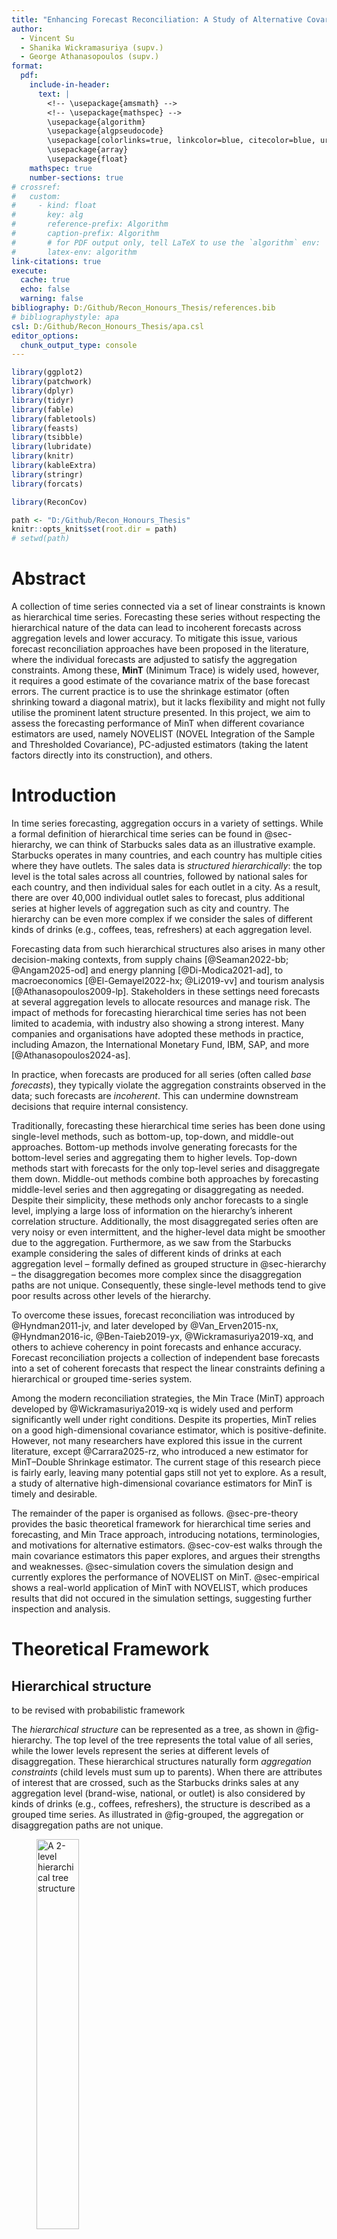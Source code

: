 ```yaml
---
title: "Enhancing Forecast Reconciliation: A Study of Alternative Covariance Estimators"
author: 
  - Vincent Su
  - Shanika Wickramasuriya (supv.)
  - George Athanasopoulos (supv.)
format: 
  pdf:
    include-in-header:
      text: |
        <!-- \usepackage{amsmath} -->
        <!-- \usepackage{mathspec} -->
        \usepackage{algorithm}
        \usepackage{algpseudocode}
        \usepackage[colorlinks=true, linkcolor=blue, citecolor=blue, urlcolor=blue]{hyperref}
        \usepackage{array}
        \usepackage{float}
    mathspec: true
    number-sections: true
# crossref:
#   custom:
#     - kind: float
#       key: alg
#       reference-prefix: Algorithm
#       caption-prefix: Algorithm
#       # for PDF output only, tell LaTeX to use the `algorithm` env:
#       latex-env: algorithm
link-citations: true
execute:
  cache: true
  echo: false
  warning: false
bibliography: D:/Github/Recon_Honours_Thesis/references.bib
# bibliographystyle: apa
csl: D:/Github/Recon_Honours_Thesis/apa.csl
editor_options: 
  chunk_output_type: console
---
```


<!-- # Notation {-} -->

<!-- -   Scalar $y_t$ -->

<!-- -   Vector $\boldsymbol{y}_t$ -->

<!-- -   Matrix $\boldsymbol{S}$ -->

<!-- -   Covariance matrix of in-sample 1-step-ahead base forecast errors $\hat{\boldsymbol{W}}_1$ -->

<!-- -   Its shrinkage estimator with diagonal target $\hat{\boldsymbol{W}}^{shr}_{1, D}$ -->

<!-- -   Its NOVELIST estimator $\hat{\boldsymbol{W}}^{shr}_{1, thr}$ -->

```r
library(ggplot2)
library(patchwork)
library(dplyr)
library(tidyr)
library(fable)
library(fabletools)
library(feasts)
library(tsibble)
library(lubridate)
library(knitr)
library(kableExtra)
library(stringr)
library(forcats)

library(ReconCov)

path <- "D:/Github/Recon_Honours_Thesis"
knitr::opts_knit$set(root.dir = path)
# setwd(path)
```

# Abstract {.unnumbered}

<!-- [This is pasted from the Project Description]{style="color:red;"} -->

A collection of time series connected via a set of linear constraints is known as hierarchical time series. Forecasting these series without respecting the hierarchical nature of the data can lead to incoherent forecasts across aggregation levels and lower accuracy. To mitigate this issue, various forecast reconciliation approaches have been proposed in the literature, where the individual forecasts are adjusted to satisfy the aggregation constraints. Among these, **MinT** (Minimum Trace) is widely used, however, it requires a good estimate of the covariance matrix of the base forecast errors. The current practice is to use the shrinkage estimator (often shrinking toward a diagonal matrix), but it lacks flexibility and might not fully utilise the prominent latent structure presented. In this project, we aim to assess the forecasting performance of MinT when different covariance estimators are used, namely NOVELIST (NOVEL Integration of the Sample and Thresholded Covariance), PC-adjusted estimators (taking the latent factors directly into its construction), and others.

# Introduction

<!-- ############  Intro  ############ -->

<!--
Para 1
- Introduce hierarchical time series and its importance in various applications.
-->

In time series forecasting, aggregation occurs in a variety of settings. While a formal definition of hierarchical time series can be found in @sec-hierarchy, we can think of Starbucks sales data as an illustrative example. Starbucks operates in many countries, and each country has multiple cities where they have outlets. The sales data is *structured hierarchically*: the top level is the total sales across all countries, followed by national sales for each country, and then individual sales for each outlet in a city. As a result, there are over 40,000 individual outlet sales to forecast, plus additional series at higher levels of aggregation such as city and country. The hierarchy can be even more complex if we consider the sales of different kinds of drinks (e.g., coffees, teas, refreshers) at each aggregation level.

Forecasting data from such hierarchical structures also arises in many other decision-making contexts, from supply chains [@Seaman2022-bb; @Angam2025-od] and energy planning [@Di-Modica2021-ad], to macroeconomics [@El-Gemayel2022-hx; @Li2019-vv] and tourism analysis [@Athanasopoulos2009-lp]. Stakeholders in these settings need forecasts at several aggregation levels to allocate resources and manage risk. The impact of methods for forecasting hierarchical time series has not been limited to academia, with industry also showing a strong interest. Many companies and organisations have adopted these methods in practice, including Amazon, the International Monetary Fund, IBM, SAP, and more [@Athanasopoulos2024-as].

<!-- ##########  Literature Review  ########## -->

<!-- - Talk about the history and evolution of forecasting hierarchical time series, starting from the early heuristic methods to the modern statistical approaches.

  - Single level methods
  - Optimal combination methods (OLS, WLS)
  - MinT
  - Bayesian, Machine learning
  - Probabilistic methods -->


In practice, when forecasts are produced for all series (often called *base forecasts*), they typically violate the aggregation constraints observed in the data; such forecasts are *incoherent*. This can undermine downstream decisions that require internal consistency.

Traditionally, forecasting these hierarchical time series has been done using single-level methods, such as bottom-up, top-down, and middle-out approaches. Bottom-up methods involve generating forecasts for the bottom-level series and aggregating them to higher levels. Top-down methods start with forecasts for the only top-level series and disaggregate them down. Middle-out methods combine both approaches by forecasting middle-level series and then aggregating or disaggregating as needed. Despite their simplicity, these methods only anchor forecasts to a single level, implying a large loss of information on the hierarchy's inherent correlation structure. Additionally, the most disaggregated series often are very noisy or even intermittent, and the higher-level data might be smoother due to the aggregation. Furthermore, as we saw from the Starbucks example considering the sales of different kinds of drinks at each aggregation level -- formally defined as grouped structure in @sec-hierarchy -- the disaggregation becomes more complex since the disaggregation paths are not unique. Consequently, these single-level methods tend to give poor results across other levels of the hierarchy.

To overcome these issues, forecast reconciliation was introduced by @Hyndman2011-jv, and later developed by @Van_Erven2015-nx, @Hyndman2016-ic, @Ben-Taieb2019-yx, @Wickramasuriya2019-xq, and others to achieve coherency in point forecasts and enhance accuracy. Forecast reconciliation projects a collection of independent base forecasts into a set of coherent forecasts that respect the linear constraints defining a hierarchical or grouped time-series system.

Among the modern reconciliation strategies, the Min Trace (MinT) approach developed by @Wickramasuriya2019-xq is widely used and perform significantly well under right conditions. Despite its properties, MinT relies on a good high-dimensional covariance estimator, which is positive-definite. However, not many researchers have explored this issue in the current literature, except @Carrara2025-rz, who introduced a new estimator for MinT--Double Shrinkage estimator. The current stage of this research piece is fairly early, leaving many potential gaps still not yet to explore. As a result, a study of alternative high-dimensional covariance estimators for MinT is timely and desirable.

The remainder of the paper is organised as follows. @sec-pre-theory provides the basic theoretical framework for hierarchical time series and forecasting, and Min Trace approach, introducing notations, terminologies, and motivations for alternative estimators. @sec-cov-est walks through the main covariance estimators this paper explores, and argues their strengths and weaknesses. @sec-simulation covers the simulation design and currently explores the performance of NOVELIST on MinT. @sec-empirical shows a real-world application of MinT with NOVELIST, which produces results that did not occured in the simulation settings, suggesting further inspection and analysis.

<!-- Include more details on the gaps for each of these methods, such as bias, high variance? -->

<!-- - Discuss the interests in MinT and how it has become a standard method for forecast reconciliation.

- Discuss the MinT's reliance on a good estimate of the covariance matrix of base forecast errors and other gaps

  - Empirical evidence of MinT under perform
  - Comparison with other methods

- Explain why this paper focus on exploring alternative covariance estimators for MinT. And is there any paper talk about this.

  - Is better estimate of W_h really lead to better performance?

- Talk about the paper outline and what will be covered in the following sections. -->


<!--
-   **Problem Statement:**

    The sample covariance matrix, although natural, suffers in high-dimensional settings. Especially when the number of series $p$ is huge and larger than the time dimension $T$, the sample covariance matrix is non-positive definite (rank T if p\>T).

    The shrinkage estimators come in to tackle this issue. The shrinkage estimator with diagonal target (often shrinking toward a diagonal matrix) is proven to produce a guaranteed PD matrix (Schäfer & Strimmer, 2005). However, as it shrinks the covariance matrix toward a diagonal one, it does not have flexibility and might neglect the prominent structure presented in the covariance matrix.

    An alternative approach is to perform shrinkage of the sample covariance towards its thresholded version, instead of a diagonal matrix. This is the NOVELIST (NOVEL Integration of the Sample and Thresholded covariance estimators) method proposed by Huang & Fryzlewicz (2019). They introduced thresholding functions applied only to off-diagonal elements, allowing for more flexibility in the estimation.

    [... can include more estimators ...]{style="color:red;"}

-   **Research Aim:**

    This paper assesses the reconciled forecasting performance of MinT approach using various covariance estimators, with a focus on the NOVELIST estimator.

-   **Paper Outline:**

    The paper is structured as follows:

    -   A literature review of forecast reconciliation and covariance estimation.
    -   A description of the methodology, including the NOVELIST estimator and its principal-component-adjusted variant.
    -   An experimental design using both synthetic and real hierarchical time series.
    -   Empirical results and discussion.
    -   Conclusions and suggestions for future work.
-->

<!--
# Literature Review

## Forecast Reconciliation in Hierarchical and Grouped Time Series

Forecast reconciliation converts a collection of independent base forecasts into a set of coherent forecasts that respect the linear constraints defining a hierarchical or grouped time-series system. Early work focused on heuristic single-level strategies, including bottom-up, top-down, and middle-out (...), each of which exploits only part of the information in the hierarchy and can induce bias or high variance.

-   Cite the single level approach
-   Athanasopoulos et al., 2024

Hyndman et al. (2011) first showed that all single-level methods can be written as $\tilde{y} = SG\hat{y}$, where $S$ is the summing matrix and $G$ is a matrix that maps base forecasts $\hat{y}$ to into the bottom level. Treating reconciliation as a GLS regression problem, Hyndman et al. (2011) found that it yields a solution for $G$, but the required covariance matrix of reconcilation error is not identifiable in practice (Wickramasuriya et al., 2019).

-   (Talk more about how others transform it to OLS, WLS,..)
-   Di Fonzo and Marini (2011)
-   Athanasopoulos et al. (2009)

Wickramasuriya, Athanasopoulos & Hyndman (2019) reframed the problem by taking an optimisation approach rather than the regression. They formulated the problem as minimising the variances of all reconciled forecasts, which happens to be equivalent to minimising the trace of the covariance matrix (sum of the diagonal elements). This is known as the Minimum Trace (MinT) reconciliation method. The MinT solution is given by $G_h = (S'W_h^{-1}S)^{-1}S'W_h^{-1}$, and $W_h$ is the covariance matrix of the h-step-ahead base forecast errors.

The MinT approach is an algebraical generalisation of the GLS, and the OLS and WLS methods are special cases of MinT when $W_h$ is a diagonal or identity matrix, respectively. However, the MinT solution hinges on a reliable estimate of the h-step-ahead base forecast error covariance $W_h$. In high-dimensional setting, the usual sample covariance matrix is unstable, thus we need alternative covariance estimators.

-   Structural Scaling, based only on the struc- ture of the hierarchy (Athanasopoulos et al., 2017)
-   Shrinkage estimators (Schäfer & Strimmer, 2005; Ledoit & Wolf, 2004)

Empirical evaluations have demonstrated that MinT with an appropriate covariance estimate often outperforms earlier methods in both simulation and real data studies.

Wickramasuriya et al. (2019) adopt the diagonal-target Ledoit–Wolf approach and show analytically that any scalar multiple $k_h$ from $W_h = k_hW_1$ suffices for point-forecast reconciliation.  However, simulation and empirical evidence suggest that ignoring cross-series error correlation can leave accuracy untapped, especially in highly-coupled systems (energy, retail SKUs).  Their subsequent work imposes non-negativity constraints via quadratic programming citeturn0file2 and studies bias-robust variants (MinT-U).

Empirical findings to date

Athanasopoulos et al. (2024) synthesise the accumulated evidence: MinT dominates single-level baselines in most studies; WLS or diagonal-shrinkage MinT is the current industry default; but gains plateau when off-diagonals are weak citeturn0file9.  Only a handful of papers explore richer covariance structures (e.g., block or factor shrinkage), and none benchmark them systematically against NOVELIST-type estimators.

## Covariance Estimation in High Dimensions

-   Limitations of the sample covariance matrix.
-   Estimators used by Wickramasuriya et al. (2019).
-   Shrinkage estimators:
    -   Diagonal shrinkage (e.g., Schäfer & Strimmer, Ledoit & Wolf).
    -   NOVELIST estimator and its Cross-validation & PC-adjusted variant.
    -   ...

## Relevance to Forecast Reconciliation

-   Discuss how covariance estimation affects MinT performance.
-   Identify research gaps.
-->


# Theoretical Framework {#sec-pre-theory}

## Hierarchical structure {#sec-hierarchy}

\color{red}
to be revised with probabilistic framework
\color{black}

The *hierarchical structure* can be represented as a tree, as shown in @fig-hierarchy. The top level of the tree represents the total value of all series, while the lower levels represent the series at different levels of disaggregation. These hierarchical structures naturally form *aggregation constraints* (child levels must sum up to parents). When there are attributes of interest that are crossed, such as the Starbucks drinks sales at any aggregation level (brand-wise, national, or outlet) is also considered by kinds of drinks (e.g., coffees, refreshers), the structure is described as a grouped time series. As illustrated in @fig-grouped, the aggregation or disaggregation paths are not unique.

![A 2-level hierarchical tree structure](D:/Github/Recon_Honours_Thesis/figs/hierarchical_structure.png){#fig-hierarchy width="40%"}

![A 2-level grouped structure, which can be considered as the union of two hierarchical trees with common top and bottom level series](D:/Github/Recon_Honours_Thesis/figs/grouped_structure.png){#fig-grouped width="90%"}

For simplicity, we refer to both of these structures as hierarchical structure, we will distinguish between them if and when it is necessary. Taken together, a collection of time series organised in a hierarchy and subject to aggregation constraints is refered as *hierarchical time series*. All hierarchical time series can be represented using matrix algebra:

$$
\boldsymbol{y}_t = \boldsymbol{S} \boldsymbol{b}_t,
$$

where $\boldsymbol{S}$ is a summing matrix of order $n \times n_b$ which aggregates the bottom-level series $\boldsymbol{b}_t \in \mathbb{R}^{n_b}$ to the series at aggregation levels above. The vector $\boldsymbol{y}_t \in \mathbb{R}^n$ contains all observations at time $t$. The summing matrix $\boldsymbol{S}$ for the tree structure in @fig-hierarchy is:

$$
\boldsymbol{S} = 
\left[
\begin{array}{cccc}
1 & 1 & 1 & 1 \\
1 & 1 & 0 & 0 \\
0 & 0 & 1 & 1 \\
\multicolumn{4}{c}{\boldsymbol{I_4}}
\end{array}
\right].
$$

Assume we produce $h$-step-ahead base forecasts $\hat{\boldsymbol{b}}_{t+h|t}$ for the bottom-level series, obtained by any prediction methods, pre-multiplying them by $\boldsymbol{S}$ we get:

$$
\tilde{\boldsymbol{y}}_{t+h|t} = \boldsymbol{S} \hat{\boldsymbol{b}}_{t+h|t} \, .
$$ {#eq-sb}

We refer to $\tilde{\boldsymbol{y}}_{t+h|t}$ as *coherent forecasts*, as they respect the aggregation constraints. We also refer to this way of obtaining coherent forecasts by summing the bottom-level forecasts as the bottom-up approach. However, generating forecasts this way is anchored only to prediction models at a single level, and will not be utilising the inherent information from other levels. This drawback applies to the top-down and middle-out approaches. For example, the bottom-level data can be very noisy or even intermittent, and the higher-level data might be smoother due to the aggregation.

Another issue with expressing reconciled methods as in @eq-sb is that it restricts the reconciliation to only single-level approaches. Thus, @Hyndman2011-jv suggested a generalised expression for all existing methods, which also provides a framework for new methods to be developed:

$$
\tilde{\boldsymbol{y}}_{t+h|t} = \boldsymbol{S} \boldsymbol{G} \hat{\boldsymbol{y}}_{t+h|t} \; ,
$$ {#eq-sgy}

for a suitable $n_b \times n$ matrix $\boldsymbol{G}$. $\boldsymbol{G}$ maps the base forecasts of all levels $\hat{\boldsymbol{y}}_{t+h|t}$ down into the bottom level, which is then aggregated to the higher levels by $\boldsymbol{S}$. The choice of $\boldsymbol{G}$ determines the composition of reconciled forecasts $\tilde{\boldsymbol{y}}_{t+h|t}$, and modern reconciliation methods are developed to estimate $\boldsymbol{G}$.

<!-- including the OLS and WLS developed by @Hyndman2011-jv and @Hyndman2016-ic, respectively. A more detailed explanation of these methods can be found in the @sec-ols-wls Appendix. -->

## The Minimum Trace (MinT) Reconciliation

@Wickramasuriya2019-xq framed the problem as minimising the variances of all reconciled forecast errors $\text{Var}[y_{t+h} - \tilde{y}_{t+h|t}] = \boldsymbol{S} \boldsymbol{G} \boldsymbol{W}_h \boldsymbol{G}' \boldsymbol{S}'$, where $\boldsymbol{W}_h = \mathbb{E}( \hat{\boldsymbol{e}}_{t+h|t} \; \hat{\boldsymbol{e}}_{t+h|t}' )$ is the positive definite covariance matrix of the $h$-step-ahead base forecast errors. They showed that this is equivalent to minimising the trace of the reconciled forecast error covariance matrix (sum of the diagonal elements - the variances). The Minimum Trace (MinT) solution is given by

$$
\boldsymbol{G} = (\boldsymbol{S}' \boldsymbol{W}_h^{-1} \boldsymbol{S})^{-1}
\boldsymbol{S}' \boldsymbol{W}_h^{-1} .
$$

@Wickramasuriya2019-xq also showed that MinT is an algebraic generalisation of the GLS, and the OLS and WLS methods are special cases of MinT when $\boldsymbol{W}_h$ is an identity matrix $I_{n_b}$ and a diagonal matrix $\text{diag}( \boldsymbol{W}_h )$, respectively. In this paper, we place our main focus on the MinT method.

The MinT solution hinges on a reliable, positive-definite estimate of $\boldsymbol{W}_h$, which is often not available and challenging to estimate in high-dimensional setting. The sample covariance matrix is unstable and non-positive-definite when the number of series $n$ is huge and larger than the time dimension $T$. To tackle this issue, the original paper @Wickramasuriya2019-xq assumed a proportionality relationship between $\hat{\boldsymbol{W}}^g_h = k_h g( \hat{\boldsymbol{W}}_1 )$, where $\hat{\boldsymbol{W}}_1$ is the covariance matrix of the in-sample 1-step-ahead base residuals (to approximate $\boldsymbol{W}_1$), $k_h$ is a positive scaling constant (which will be cancelled out in point-forecast reconciliation), and $g(.)$ is a covariance estimator that produces a positive-definite matrix. They suggested using the shrinkage estimator with diagonal target from @Schafer2005-yw, given by:

$$
\hat{\boldsymbol{W}}^{S}_{1} = \lambda_D \hat{\boldsymbol{W}}_{1, D} + (1 - \lambda_D) \hat{\boldsymbol{W}}_1 \, ,
$$

where $\hat{\boldsymbol{W}}_{1, D}$ is a diagonal matrix comprising the diagonal entries $\text{diag}( \hat{\boldsymbol{W}}_1 )$. We refer to any $\lambda \in [0,1]$ as the shrinkage intensity parameter, the subscript specifies which estimator it belongs to. This approach shrinks the covariance matrix $\hat{\boldsymbol{W}}_1$ towards its diagonal matrix, meaning the off-diagonal elements are shrunk towards zero while the diagonal ones remain unchanged.

@Schafer2005-yw also proposed an estimate of the optimal shrinkage intensity parameter $\lambda_D$:

$$
\hat{\lambda}_D = \frac{\sum_{i \neq j} \widehat{Var}(\hat{r}_{ij})} 
{\sum_{i \neq j} \hat{r}_{ij}^2} \, ,
$$

where $\hat{r}_{ij}$ is the $ij$th element of $\hat{\boldsymbol{R}}_1$, the 1-step-ahead sample correlation matrix (obtained from $\hat{\boldsymbol{W}}_1$). The optimal estimate is obtained by minimising $MSE(\hat{\boldsymbol{W}}_1) = Bias(\hat{\boldsymbol{W}}_1)^2 + Var(\hat{\boldsymbol{W}}_1)$. More specifically, we trade the unbiasedness of the sample covariance matrix for a lower variance.

Despite its relative simplicity and guaranteed positive definiteness, MinT with shrinkage estimator has three main shortcomings.

### Problem 1: Uniform shrinkage {.unnumbered}

The shrinkage estimator shrinks all off-diagonal elements towards zeros with equal weights $\lambda_D$. We might prefer to better preserve strong signals, and largely reduce the effects of small, noisy correlations. This is especially true in high-dimensional settings, where only a few series to be truly correlated; or due to the aggregation effects, bottom-level series will correlate more strongly with their parents. The shrinkage estimator lacks this flexibility.

### Problem 2: Latent factors {.unnumbered}

The hierarchical time series data often exhibit a prominent principal components structure, which is not fully taken advantage. Taking an example of the Australian domestic overnight trips data set [@tourism-au], where the national trips are disaggregated into states and territories, and further into regions. We then fit ETS models to all series, using the algorithm from Fabletools R package [@O-Hara-Wild2024-we], and compute the one-step-ahead in-sample base forecast residual covariance matrix $\hat{\boldsymbol{W}}_1$. The twenty largest eigenvalues of the covariance matrix are plotted in @fig-eigen. We can see that the point of inflexion occurs at the component with 5th largest eigenvalue, indicating a prominent principal components structure.

![Twenty largest eigenvalues of one-step-ahead in-sample base forecast error covariance, Australian domestic overnight trips](D:/Github/Recon_Honours_Thesis/figs/eigen_tourism.png){#fig-eigen width="70%"}

### Problem 3: Proportional scaling for h-step-ahead {.unnumbered}

The proportionality relationship $\hat{\boldsymbol{W}}^g_h = k_h g( \hat{\boldsymbol{W}}_1 )$ might not hold in practice. The covariance structure of h-step-ahead base forecast errors can be different from that of 1-step-ahead ones.

In the next sections, we will explore several options that tackle these issues one by one.

# Covariance Estimation Approaches {#sec-cov-est}

## NOVELIST Estimator

The NOVELIST (NOVEL Integration of the Sample and Thresholded Covariance) estimator, proposed by @Huang2019-ua, introduces a way to control the target matrix's sparsity, retaining strong correlations while discarding weak, noisy effects. NOVELIST offers more flexibility than the shrinkage estimator, which is useful when we believe that only a few variables are truly correlated.

The method is based on the idea of soft-thresholding the sample covariance matrix, then performing shrinkage towards this thresholded version. This introduces an extra parameter, the threshold $\delta$, which is used to control the amount of soft-thresholding. The NOVELIST estimator is given by:

$$
\hat{\boldsymbol{W}}^{N}_{1} = \lambda_{\delta} \hat{\boldsymbol{W}}_{1, \delta} + (1 - \lambda_{\delta}) \hat{\boldsymbol{W}}_1,
$$ {#eq-novelist-cov}

where $\hat{\boldsymbol{W}}_{1, \delta}$ is the thresholded version of $\hat{\boldsymbol{W}}_{1}$. By convenient setting, we can rewrite it in terms of correlation:

$$
\hat{\boldsymbol{R}}^{N}_{1} = \lambda_{\delta} \hat{\boldsymbol{R}}_{1,\delta} + (1 - \lambda_{\delta}) \hat{\boldsymbol{R}}_1,
$$ {#eq-novelist-cor}

where, $\hat{\boldsymbol{R}}_{1,\delta}$ is the thresholded correlation matrix, where each element is regularised by:

$$
\hat{r}_{1,ij}^\delta = \text{sign}(\hat{r}_{1,ij}) \, 
\text{max}(|\hat{r}_{1,ij}| - \delta, \; 0),
$$ {#eq-soft-thr}

where $\delta \in [0,1]$ is the threshold parameter. For a given threshold $\delta$, @Huang2019-ua derived an analytical expression for the optimal shrinkage intensity parameter $\lambda(\delta)$ using Ledoit-Wolf's lemma \[@Ledoit2003-qv\], following similar logic to @Schafer2005-yw. It can be computed as:

<!-- - \textcolor{red}{@Huang2019-ua mentioned Ledoit-Wolf's lemma} -->

$$
\hat{\lambda}(\delta) = \frac{
  \sum_{i \neq j} \widehat{Var}(\hat{r}_{1,ij}) \; \boldsymbol{1}(|\hat{r}_{1,ij}| \leq \delta)
} {
  \sum_{i \neq j} (\hat{r}_{1,ij} - \hat{r}_{1,ij}^\delta)^2
},
$$ {#eq-lambda-thr}

where $\boldsymbol{1}(.)$ is the indicator function.

On the other hand, the optimal threshold $\hat \delta$ does not have a closed-form solution, and is typically obtained by executing a rolling-window cross-validation procedure. The idea is to find the threshold $\delta^*$, with the corresponding $\lambda^*$ and $\hat{\boldsymbol{R}}^{N}_{1}(\delta^*, \lambda^*)$, that minimises the average out-of-sample 1-step-ahead reconciled forecast mean squared error over all windows. The formal algorithm is given in @sec-novelist_cv.

We also tested out minimising 1- to h-step-ahead overall MSE in the cross-validation procedure. Surprisingly, it returns almost the same best threshold parameter is in the 1-step-ahead case above. Note that when $\delta \in \bigl[ \text{max}_{i \neq j}|\hat{r}_{1,ij}|, \; 1 \bigr]$, the NOVELIST estimator collapses to the shrinkage estimator, and when $\delta = 0$, it becomes the sample covariance matrix. An additional concern is that the estimator does not guarantee to be positive definite, but we can use @Higham2002-te algorithm to compute the nearest positive definite matrix if needed.

### NOVELIST cross-validation algorithm {#sec-novelist_cv}

It is only required to fit the base models once on the whole training data $\{\boldsymbol{y}_t\}_{t=1}^T$, and obtain the in-sample fitted values $\{\hat{\boldsymbol{y}}_t\}_{t=1}^T$.

```{=latex}
\begin{algorithm}[H]
\caption{Cross-validation procedure}
\begin{algorithmic}[1]

\State \textbf{Input:} Observations and fitted values $\boldsymbol{y}_t, \hat{\boldsymbol{y}}_t \in \mathbb{R}^n$ for $t = 1,\dots,T$, set of threshold candidates $\Delta$, window size $v$.

\State $\hat{\boldsymbol{e}}_t = \boldsymbol{y}_t - \hat{\boldsymbol{y}}_t$ for $t = 1,\dots,T$

\For{$i = v:T-1$}
    \State $j = i - v +1$
    \State $\hat{\boldsymbol{W}}_j = \frac{1}{v} \sum_{t=j}^{i} \hat{\boldsymbol{e}}_{t} \hat{\boldsymbol{e}}_{t}'$
    \State $\hat{\boldsymbol{D}}_j = \text{diag}(\hat{\boldsymbol{W}}_j)$
    \State $\hat{\boldsymbol{R}}_j = \hat{\boldsymbol{D}}_j^{-1/2} \hat{\boldsymbol{W}}_j \hat{\boldsymbol{D}}_j^{-1/2}$
    \For{$\delta \in \Delta$}
        \State Compute thresholded correlation $\hat{\boldsymbol{R}}_{j,\delta}$ using Equation 5
        \State Compute $\hat{\lambda}_{j,\delta}$ using Equation 6
        \State Compute $\hat{\boldsymbol{R}}^{N}_{j,\delta}$ using Equation 4
        \State $\hat{\boldsymbol{W}}^{N}_{j,\delta} = \hat{\boldsymbol{D}}_j^{1/2} \hat{\boldsymbol{R}}^{N}_{j,\delta} \hat{\boldsymbol{D}}_j^{1/2}$
        \State $\boldsymbol{G} = (\boldsymbol{S}' \hat{\boldsymbol{W}}^{N^{-1}}_{j,\delta} \boldsymbol{S})^{-1} \boldsymbol{S}' \hat{\boldsymbol{W}}^{N^{-1}}_{j,\delta}$
        \State Reconciled forecasts $\tilde{\boldsymbol{y}}_{i+1 | \delta} = \boldsymbol{S} \boldsymbol{G} \hat{\boldsymbol{y}}_{i+1}$
        \State $\tilde{\boldsymbol{e}}_{i+1 | \delta} = \boldsymbol{y}_{i+1} - \tilde{\boldsymbol{y}}_{i+1 | \delta}$
    \EndFor
\EndFor

\State $\text{MSE}_{\delta} = \frac{1}{T-v} \sum_{i=v}^{T-1} (\tilde{\boldsymbol{e}}_{i+1 | \delta})^2$ for each $\delta \in \Delta$
\State $\hat{\delta}^* = \arg\min_{\delta \in \Delta} \text{MSE}_{\delta}$
\State Compute $\hat{\lambda}^*$ on all training data using $\hat{\delta}^*$
\State Compute $\hat{\boldsymbol{R}}_1^*$ using $\hat{\delta}^*$ and $\hat{\lambda}^*$ on all training data, using Equation 3

\State \textbf{Output:} Estimate of optimal $\hat{\delta}^*$

\end{algorithmic}
\end{algorithm}
```

The cross-validation algorithm for NOVELIST is available in the ReconCov package [@ReconCov].

## PC-adjusted Estimator

To utilise the latent factors structure for better shrinkage, the PC-adjusted method takes the latent factors directly into its construction, and is appealing when there are common drivers in the time series within the hierarchy, as we saw in the Australian tourism example. It starts by decomposing the covariance matrix $\hat{\boldsymbol{W}}_1$ into a prominent principle components part (low-rank) and a orthogonal complement part $\hat{\boldsymbol{W}}^K_{1}$ (the correlation matrix after removing the first $K$ principal components). Then we can apply either shrinkage or NOVELIST estimator to $\hat{\boldsymbol{W}}^K_{1}$:

$$
\hat{\boldsymbol{R}}^{g, K}_{1} = \sum_{k = 1}^K \hat{\gamma}_k \hat{\boldsymbol{\xi}}_k \hat{\boldsymbol{\xi}}_k' + g(\hat{\boldsymbol{W}}^K_{1})
$$

where $g(.)$ is either the shrinkage or NOVELIST estimator, $\hat{\gamma}_k$ and $\hat{\boldsymbol{\xi}}_k$ are the $k$-th largest eigenvalue and the corresponding eigenvector of the sample covariance matrix, respectively. Similar to the NOVELIST estimator, $\hat{\boldsymbol{R}}^{*, K}_{1}$ is not guaranteed to be positive definite.

## Scaled Variance

To address the potential issue of the proportionality relationship $\hat{\boldsymbol{W}}^g_h = k_h g( \hat{\boldsymbol{W}}_1 )$ not holding in practice, we can relax the assumption by allowing the variances to scale differently. This is done by scaling the $1$-step-ahead correlation matrix back to $h$-step-ahead covariance matrix using the h-step-ahead standard deviations. The scaled variance estimator is given by:

$$
\hat{\boldsymbol{W}}^{g, sv}_{h} = \boldsymbol{D}^{1/2}_h g(\hat{\boldsymbol{R}}_1) \boldsymbol{D}^{1/2}_h,
$$

where $\boldsymbol{D}_h = \text{diag}(\hat{\sigma}^2_{1,h}, \ldots, \hat{\sigma}^2_{n,h})$, and $\hat{\sigma}^2_{i,h}$ is the variance of the $i$-th series' h-step-ahead base forecast errors. Similarly, $g(.)$ is either the shrinkage or NOVELIST estimator.

If NOVELIST is used to produce $h$-step-ahead reconciled forecasts, the cross-validation procedure is slightly modified to evaluate the out-of-sample reconciled forecast MSE using $\hat{\boldsymbol{W}}^{N, sv}_{h}$ instead of $\hat{\boldsymbol{W}}^{N}_{1}$.

## Constructing from h-step-ahead residuals

Another approach is not to rely on the assumption of proportionality at all, and directly estimate the covariance matrix from the h-step-ahead base forecast errors:

$$
\hat{\boldsymbol{W}}^{g}_{h} = g(\hat{\boldsymbol{W}}_h)
$$

where $\hat{\boldsymbol{W}}_h$ is the covariance matrix of in-sample h-step-ahead base forecast residuals, and $g(.)$ is either the shrinkage or NOVELIST estimator. Similar to the scaled variance approach, if NOVELIST is used, the cross-validation procedure is modified to compute $\hat{\boldsymbol{W}}^{N}_{h}$ and evaluate the out-of-sample reconciled forecast MSE using it.

## Summary of MinT with Covariance Estimators {-}



| Covariance estimators used              | Abbreviation       | 
|-----------------------------------------|--------------------|
| Shrinkage                               | MinT-S             |
| NOVELIST                                | MinT-N             |
| PC-adjusted Shrinkage with *k* PCs      | MinT-S(PC*k*)      |
| PC-adjusted NOVELIST with *k* PCs       | MinT-N(PC*k*)      |
| Scaled Variance Shrinkage               | MinT-S(sv)         |
| Scaled Variance NOVELIST                | MinT-N(sv)         |
| Constructed from h-step-ahead Shrinkage | MinT-S(hcov)       |
| Constructed from h-step-ahead NOVELIST  | MinT-N(hcov)       |


# Simulation {#sec-simulation}

## General Design Framework {-}

The general design of data generating process for bottom-level series is a stationary VAR(1) process, with the following structure:

$$
\boldsymbol{b}_t = \boldsymbol{A} \boldsymbol{b}_{t-1} + \boldsymbol{\epsilon}_t,
$$

where $\boldsymbol{A}$ is a $n_b \times n_b$ block diagonal matrix of autoregressive coefficients $\boldsymbol{A} = diag(\boldsymbol{A}_1, \ldots, \boldsymbol{A}_m)$, with each $\boldsymbol{A}_i$ being a $n_{b,i} \times n_{b,i}$ matrix. The block diagonal structure ensures that the time series are grouped into $m$ groups, with each group having its own autoregressive coefficients. This aim to simulate the interdependencies between the time series within each group, where reconciliation will be expected to better performed than the usual base forecasts.

The model is added with a Gaussian innovation process $\boldsymbol{\epsilon}_t$, with covariance matrix $\boldsymbol{\Sigma}$. The covariance matrix $\boldsymbol{\Sigma}$ is generated specifically using the Algorithm 1 in @Hardin2013-wu:

1.  A compound symmetric correlation matrix is used for each block of size $n_{b,i}$ in $\boldsymbol{A}_i$, where the entries $\rho_i$ for each block $i$ are sampled from a uniform distribution between 0 and 1. They are baseline correlations within group.

2.  A constant correlation, which is smaller than $\text{min} \{\rho_1, \rho_2, \dots, \rho_m \}$, is imposed on the entries between different blocks. It serves as baseline correlations between group.

3.  The entry-wise random noise is added on top of the entire correlation matrix.

4.  The covariance matrix $\boldsymbol{\Sigma}$ is then constructed by uniform sampling of standard deviations, in a range of $[\sqrt{2}, \sqrt{6}]$, for all $n_b$ series.

We will randomly flip the signs of the covariance elements, which will create a more realistic structure in the innovation process. This can be done by pre- and post-multiplying $\boldsymbol{\Sigma}$ by a random diagonal matrix $\boldsymbol{V}$ with diagonal entries sampled from $\{-1, 1\}$, yielding $\boldsymbol{\Sigma}^* = \boldsymbol{V} \boldsymbol{\Sigma} \boldsymbol{V}$.

For all hierarchies in our experiments, we simulate two panel lengths, $T=54$ and $T=304$, reserving the final four observations as an out-of-sample test set. In each Monte Carlo replication ($M=500$), we fit univariate ARIMA models (base models) to the training observations using an automatic AICc minimization algorithm from @Hyndman2008-rf, implemented in the *fabletools* package [@O-Hara-Wild2024-we], generating incoherent 1–4-step base forecasts. We then reconcile these forecasts under three covariance estimators: the raw sample covariance (mint_sample), the shrinkage estimator (mint_shr), and the NOVELIST estimator (mint_n).

All data generation, covariance estimation, and reconciliation routines were implemented in the ReconCov R package and is available under an open‐source license on GitHub [@ReconCov].

```r
path_sim <- "D:/Github/Recon_Honours_Analysis/sim/thesis_sim/"

sim1_1 <- readRDS("./literature/lib/S4-2-1_T50_M500.rds")
sim1_2 <- readRDS("./literature/lib/S4-2-1_T300_M500.rds")

sim2_1 <- readRDS("./literature/lib/S36-6-1_T50_M500.rds")
sim2_2 <- readRDS("./literature/lib/S36-6-1_T300_M500.rds")

sim_dense_50 <- readRDS("./literature/lib/S100-10-3-1_T50_M200_dense.rds")
sim_dense_300 <- readRDS("./literature/lib/S100-10-3-1_T300_M200_dense.rds")

sim_sparse_50 <- readRDS("./literature/lib/S100-10-3-1_T50_M500_sparsebwgrp.rds")
sim_sparse_300 <- readRDS("./literature/lib/S100-10-3-1_T300_M200_sparsebwgrp.rds")

sim3_1 <- sim_dense_50 # using same with next section simulation
sim3_2 <- sim_dense_300
```

## Scoring Metric {-}

\color{red}
to be included...
\color{black}

## Exploring Effects of Hierarchy's Size

In our first set of experiments, we examine how MinT combined with the different estimators perform as the hierarchy expands. We generate synthetic data from the same VAR(1) framework described earlier, but vary the number of bottom‐level series, $n_b$, across two structures: a small structure with six groups of six bottom series ($n_b = 6$x$6 = 36$), and a much larger configuration with two groups of fifty ($n_b = 2$x$50 = 100$).

In the 36‐series case, each block of six forms a level‐1 aggregate, and those six aggregates form the national total. The 100‐series design employs a deliberately intricate aggregation path to stress‐test reconciliation methods. We first sum the one hundred bottom series into ten intermediate series by grouping them in contiguous blocks of ten. These ten series are then organised into three level-2 aggregates—four, three, and four series, respectively—before finally summing to a single top node. This asymmetric hierarchy creates overlapping correlation patterns: some level‐2 series share bottom‐level groups, while others draw from both, emulating practical scenarios such as regional sales aggregations that span multiple product categories or overlapping territories. The aggregation paths for both structures are illustrated in @fig-sim-structures.

![Aggregation structures used in the simulation experiments: 6 groups of 6 (left) and 2 groups of 50 (right)](D:/Github/Recon_Honours_Thesis/figs/sim_structures.png){#fig-sim-structures}

The VAR(1) and correlation configurations for the 6 by 6 case and 2 by 50 case are illustrated in @fig-settings-6x6 and @fig-settings-2x50, respectively. The block diagonal structure of the VAR(1) coefficient matrices $\boldsymbol{A}$ reflects the grouping of series, and the correlation matrices $\boldsymbol{\Sigma}$ show higher correlations among series within the same group.

```r
MSE1_1 <- transform_sim_MSE(sim1_1$MSE, F) |> 
  filter(.model != "ols")
MSE1_2 <- transform_sim_MSE(sim1_2$MSE, F) |> 
  filter(.model != "ols")

MSE2_1 <- transform_sim_MSE(sim2_1$MSE, F) |> 
  filter(! .model %in% c("mint_n_hstep", "ols"))
MSE2_2 <- transform_sim_MSE(sim2_2$MSE, F) |> 
  filter(! .model %in% c("mint_n_hstep", "ols"))

MSE3_1 <- transform_sim_MSE(sim3_1$MSE, F)
MSE3_2 <- transform_sim_MSE(sim3_2$MSE, F) |> 
  filter(.model != "ols")

p1_A <- plot_heatmap(sim1_1$A, T) + 
  ggtitle("2x2 VAR(1) Coefficients Matrix")

p1_Sigma <- plot_heatmap(cov2cor(sim1_1$Sigma), T) + 
  ggtitle("2x2 Correlation Matrix")

p2_A <- plot_heatmap(sim2_1$A) +
  ggtitle("VAR(1) Coefficients Matrix") + theme_void()

p2_Sigma <- plot_heatmap(cov2cor(sim2_1$Sigma), T) +
  ggtitle("Correlation Matrix") + theme_void()

p3_A <- plot_heatmap(sim3_1$A) +
  ggtitle("2x50 VAR(1) Coefficients Matrix")

p3_Sigma <- plot_heatmap(cov2cor(sim3_1$Sigma), T) +
  ggtitle("2x50 Correlation Matrix")
```

```r
#| label: fig-settings-6x6
#| fig-cap: "Heatmaps of the VAR(1) coefficient matrix and correlation matrix for the 6 by 6 structure."
#| fig.height: 4
#| fig.width: 6
#| out.width: "85%"
#| fig.align: "center"

p2_A + p2_Sigma + plot_layout(ncol = 2) & theme(legend.position = "bottom")
```

```r
#| label: fig-settings-2x50
#| fig-cap: "Heatmaps of the VAR(1) coefficient matrix and correlation matrix for the 2 by 50 structure."
#| fig.height: 12
#| fig.width: 8
#| out.width: "100%"
#| fig.align: "center"

p3_A + p3_Sigma + plot_layout(ncol = 1) & theme(legend.position = "right")
```


![Percentage relative improvement in MSE of reconciled forecasts over the base forecasts in the 6 by 6 case (top row) and the 2 by 50 case (bottom row), T=50 (left column) and T=300 (right column), for 1- to 4-step-ahead forecasts. The positive (negative) entries indicate a decrease (increase) in MSE relative to base.](D:/Github/Recon_Honours_Thesis/figs/sim_MSE.png){#fig-sim-results-1}

Figure @fig-sim-results-1 illustrates the relative improvements in mean squared error (MSE) of reconciled forecasts over the incoherent base forecasts, across two structures and time series lengths. The MinT with shrinkage (*MinT-S*) and its variants are colored in mint green, while MinT with NOVELIST (*MinT-N*) are in purple. The concrete lines represent the vanilla *MinT-S* and *MinT-N*; the dashed lines with dot points denote the PC-adjusted variants (e.g. *MinT-S(PC1), *MinT-N(PC2)*); and the dotted or dashed-dotted lines indicate the scaled variance and h-step-ahead residuals versions (e.g. *MinT-S(SV), MinT-N(hcov)*).

The first key observation is that methods with shrinkage slightly outperform those with NOVELIST across all scenarios, despite the differences being small. Second, the PC-adjusted variants (using one and two principal components) do not yield improvements over the vanilla versions. This is expected since the synthetic data generating process does not simulate from strong latent factors. Third, the scaled variance and h-step-ahead residuals approaches do not enhance performance as the forecast horizon increases, suggesting that the proportionality assumption may not be severely violated in this VAR(1) setup. Lastly, as the hierarchy expands from 36 to 100 series, forecasts from NOVELIST methods become worse relative to base forecasts when we move to $2$-step-ahead and beyond. When looking into each MCMC replication, we find that there are instances where the NOVELIST estimator collapses to the shrinkage estimator due to a large optimal threshold $\hat{\delta}^*$ being selected in the cross-validation step. 

![Percentage relative improvement in Energy score in both hierarchies and time dimensions, for 1-step-ahead forecasts. The positive entries indicate a decrease in Energy score relative to base.](D:/Github/Recon_Honours_Thesis/figs/sim_energy.png){#fig-sim-results-2}

Moving on to probabilistic forecasts, we evaluate the performance of reconciliation methods using the energy score [@Gneiting2011-km], a proper scoring rule for multivariate distributions. Figure @fig-sim-results-2 presents the percentage relative improvement in energy score for 1-step-ahead forecasts. Across both hierarchies and time dimensions, the MinT methods consistently outperform the base forecasts. Meanwhile, the differences among *MinT-S* and *MinT-N* variants are insignificant, except for the 6 by 6 case with 50 observations, where shrinkage has a slight edge. The PC-adjusted variants again degrade performance as we add more principal components. The scaled variance and h-step-ahead residuals approaches are not available since we only evaluate 1-step-ahead covariance estimates.

## Exploring the sparsity of the DGP covariance matrix

\color{red}
to be revised for final draft
\color{black}

```r
#| label: fig-Sigma-2x50
#| fig-cap: "Heatmaps of the dense and sparse correlation matrix of the data generating process."
#| fig.height: 12
#| fig.width: 8
#| out.width: "100%"
#| fig.align: "center"
p_dense_Sigma <- sim_dense_50$Sigma |>
  cov2cor() |> 
  plot_heatmap(T) +
    labs(title = "Dense")

p_sparse_Sigma <- sim_sparse_50$Sigma |>
  cov2cor() |> 
  plot_heatmap(T) +
    labs(title = "Sparse")

p_dense_Sigma + p_sparse_Sigma + 
  plot_layout(ncol = 1, guides = "collect", axis_titles = "collect") & 
  theme(legend.position = "right")
```

```r
#| label: fig-sim-results-dsp
#| fig-cap: "Relative improvement of the MSE of reconciled forecasts over the base forecasts for the 2x50 hierarchical structure with dense and sparse DGP's correlation matrix, for 1 to 4 steps ahead forecasts, with 2 time series lengths (T = 54 and T = 304)."
#| fig.height: 7
#| fig.width: 8
#| out.width: "90%"
#| fig.align: "center"
p_dense_50 <- sim_dense_50$MSE |>
  transform_sim_MSE(F) |> 
  plot_relative_improvement() +
    labs(title = "Dense DGP Covariance Matrix", subtitle = "T = 54")
p_sparse_50 <- sim_sparse_50$MSE |>
  transform_sim_MSE(F) |> 
  plot_relative_improvement() +
    labs(title = "Dense DGP Covariance Matrix")

p_dense_300 <- sim_dense_300$MSE |>
  transform_sim_MSE(F) |> 
  filter(.model != "ols") |> 
  plot_relative_improvement() +
    labs(subtitle = "T = 304")
p_sparse_300 <- sim_sparse_300$MSE |>
  transform_sim_MSE(F) |> 
  plot_relative_improvement()

p_dense_50 + p_sparse_50 + p_dense_300 + p_sparse_300 +
  plot_layout(ncol = 2, guides = "collect", axis_titles = "collect") &
  theme(legend.position = "right")
```


In our second simulation study, we design a data‐generating process that contrasts “dense” and “sparse” correlation regimes among bottom‐level series, reflecting settings one might encounter in practice. We consider the same hierarchical structure of two large groups of 50 bottom series as above. Specifically, the two groups would have strong within-group dependencies throughout and either modest between‐group correlations (the dense scenario) or complete independence (the sparse scenario). These correlation matrices are depicted in Figure @fig-Sigma-2x50. Both scenarios share the same VAR(1) coefficient structure as in our previous simulations; only the innovation covariance changes. Such a setup mirrors real‐world contexts where, for example, sales within a product line may exhibit strong co‐movements, while those in a separate line operate nearly independently.

<!-- Rather than collapsing each group into a single aggregate as in previous practice, we impose a more intricate, multi‐level aggregation path to stress‐test reconciliation methods. We first form ten intermediate series by summing bottom‐level series in consecutive blocks of ten. These ten series are then assigned to three second‐level aggregates--groups of four, three, and four--and finally summed to produce a single top‐level series. This asymmetric hierarchy creates overlapping correlation patterns: some level‐2 series share bottom‐level groups, while others draw from both. -->

<!-- emulating practical scenarios such as regional sales aggregations that span multiple product categories or overlapping territories. -->

Figure @fig-sim-results-dsp presents out‐of‐sample mean squared error improvements over the base forecasts for each reconciliation strategy under both dense and sparse settings, with two panel lengths--54 and 304 observations--reserving the last four points for testing. In both short and long samples, MinT using either the shrinkage estimator (mint_shr) or the NOVELIST estimator (mint_n) delivers pronounced gains over incoherent ARIMA forecasts, particularly at the one‐step horizon where cross‐series correlations most directly inform the forecast adjustments. Although the two MinT variants perform almost indistinguishably overall, mint_n edges out mint_shr in the immediate horizon, whereas mint_shr slightly outperforms for longer horizons. By contrast, MinT with the raw sample covariance (mint_sample) suffers in small‐sample settings; as expected, its performance improves dramatically with 304 data points, since the sample covariance becomes more reliable with larger $n$. This highlights the practical necessity of regularized estimators in high‐dimensional, low‐sample contexts, a situation common in real applications where histories are short relative to the number of series.

Additional designs (varying block sizes, aggregation paths, correlation configurations) also failed to separate NOVELIST from Shrinkage. Their nearly identical performance under these synthetic scenarios suggests that our current simulation may not unveil the full advantages of the thresholding estimators. This finding motivates our turn to empirical data, where latent structural features and regime shifts, which we will discuss in the next section, may reveal performance differences.



# Forecasting Australian Domestics Tourism {#sec-empirical}

```r
tourism_plots <- readRDS("D:/Github/Recon_Honours_Thesis/literature/tourism_plots.rds")
```

Domestic tourism flows in Australia exhibit a natural hierarchical and grouped structure, driven both by geography and by purpose of travel. At the top of this hierarchy lies the national total, which splits into the seven states and territories. Each state is further sub-divided into tourism zones, which in turn break down into 77 regions. A complete illustration of this geographic hierarchy appears in Appendix @sec-tourism-supplement. Intersecting this geographic hierarchy is a second dimension--travel motive--partitioning tourism flows into four categories: holiday, business, visiting friends and relatives, and other. Altogether, this yields a grouped system of 560 series, from the most disaggregated regional-purpose cells up to the full national aggregate. @tbl-tourism-structure depicts this structure.

```r
#| tbl-cap: "Hierarchical and grouped structure of Australian domestic tourism flows"
#| label: tbl-tourism-structure

num_series_geo <- c(1, 7, 27, 77)
table_structure <- tibble(
  `Geographical division` = c("Australia", "States", "Zones", "Regions"),
  `Number of series per geographical division` = num_series_geo,
  `Number of series per purpose` = 4*num_series_geo,
  `Total number of series` = 5*num_series_geo
)
# add total per row
table_structure <- rbind(
  table_structure,
  c("Total", colSums(table_structure[,-1]))
)

# width margin smaller (90%)
table_structure |> 
  knitr::kable(
    align = "lccc",
    booktabs = TRUE
  )
```

We quantify tourism demand via "visitor nights", the total number of nights spent by Australians away from home. The data is collected via the National Visitor Survey, managed by Tourism Research Australia, using computer assisted telephone interviews from nearly 120,000 Australian residents aged 15 years and over [@tourism-au].

The data are monthly time series spanning from January 1998 to December 2016, resulting in 228 observations per series, producing a canonical "$n \ll p$" setting which is ideal for evaluating reconciliation approaches that rely on high-dimensional covariance estimation. The extreme dimensionality over sample size mirrors many contemporary business problems, for instance, Starbucks drink sales. Tourism demand is also economically vital yet highly volatile, with geographical and purpose‑specific patterns create a realistic stress‑test for reconciliation algorithms.

<!-- Consequently, this panel offers both a rich policy case study and a stringent statistical laboratory for comparing reconciliation strategies that exploit cross-series information to improve forecasts when historical data are scarce. -->

<!-- This dataset is particularly well‑suited to evaluating forecast‑reconciliation methods for three reasons. First, tourism demand is economically important and notoriously volatile; the heterogeneous regional and purpose‑specific patterns create a realistic stress‑test for reconciliation algorithms. Second, the clear structural shift towards stronger growth after 2016—visible in most aggregates—necessitates techniques capable of handling possible breaks or time‑varying error structures, making the exercise practically relevant. Third, the extreme dimensionality relative to sample size mirrors many contemporary business problems (e.g., SKU‑level retail sales), allowing insights to generalise beyond tourism. Using this panel therefore provides both a compelling policy context and a stringent statistical laboratory for comparing alternative reconciliation strategies, especially those that rely on regularised covariance estimation or exploit cross‑sectional information to stabilise forecasts when historical data are scant. -->

@Wickramasuriya2019-xq also argued that modelling spatial autocorrelations directly from the start would be challenging as in this case of a large collection of time series. Post-processing reconciliation approaches have the advantage to implicitly model this spatial autocorrelation structure, especially true for MinT.

To assess forecasting performance, we adopt a rolling-window cross-validation scheme. Beginning with the first 120 monthly observations (January 1998-December 2005) as the initial training set, we obtain the best-fitted ARIMA model for each of the 560 series via the automatic algorithm by minimising AICc from @Hyndman2008-rf, implemented in the *fabletools* package [@O-Hara-Wild2024-we]. The 1- to 12-step-ahead base forecasts are then generated by these ARIMA models, and then reconciled using multiple approaches. We then roll the training window forward by one month and refit all models, rebuild reconciliations, and produce another batch of 1- to 12-step-ahead forecasts, repeating until the training set reaches December 2015. In total, this results in 97 out-of-sample windows.

```{=html}
<!-- 
Should MinT-sample be included in the paper?

Note that the number of series is larger than the number of observations (560 compared to 96), hence the sample covariance matrix is not positive definite and will not be considered.
-->
```

```r
#| label: fig-tourism-MSE-line
#| fig.height: 6
#| fig.width: 8
#| fig-cap: "Percentage relative improvement in the mean squared error (MSE) of different reconciled forecasts over the base forecasts for the Australian domestic tourism data, for 1 to 12 steps ahead forecasts. The positive entries indicate an decrease in MSE."
tourism_plots$MSE_line + 
  labs(title = NULL, subtitle = NULL) + 
  theme(
    legend.position = "bottom", 
    legend.direction = "vertical", 
    legend.title.position = "left"
  ) + 
  scale_x_continuous(breaks = c(1:12), minor_breaks = NULL)
```

```r
#| label: fig-tourism-MSE-heat
#| fig.height: 5
#| fig.width: 7
#| out.width: "90%"
#| fig-cap: "Heatmap of relative improvement in the mean squared error (MSE) of different reconciled forecasts over the base forecasts for the Australian domestic tourism data, for 1 to 12 steps ahead forecasts. The values are scaled to the range of 0 to 100 for better visualisation, with darker colors indicating greater improvement and best performance is noted by a star."

tourism_plots$MSE_heat + 
  labs(title = NULL, subtitle = NULL) + 
  theme(legend.title = element_blank(), legend.position = "bottom") + 
  scale_x_continuous(breaks = c(1:12), minor_breaks = NULL)
```

@fig-tourism-MSE-line and @fig-tourism-MSE-heat show that reconciliation is beneficial for point forecasts: across horizons $h=1,2,\dots,12$, all reconciled methods improve MSE over incoherent base ARIMA on average. Among vanilla MinT variants, the shrinkage estimator (*MinT-S*) marginally outperforms NOVELIST (*MinT-N*) at most horizons, though the gap is small. Adjusting for a single dominant factor via PC decomposition tightens performance further: both *MinT-S(PC1)* and *MinT-N(PC1)* beat their unadjusted counterparts, with *MinT-N(PC1)* narrowly ahead. Adding more than one PC brings no additional benefit, likely due to injecting estimation noise from weaker components. Variants that modify the multi-step covariance, either via scaled-variance or direct h-step residual covariances, underperform standard MinT, suggesting that extra estimation at horizon $h>1$ is not rewarded in this setting.

<!-- 
```r
#| label: fig-tourism-probscores
#| fig.height: 12
#| fig.width: 12
#| fig-cap: "Percentage relative improvement in the Winkler score at 80% and 95% nominal coverage, CRPS, and Energy score of multiple reconciled forecasts over the base forecasts for the Australian domestic tourism data, for 1-step-ahead forecasts. The positive entries indicate an decrease in the probabilistic scores."

# a 2x2 showing 4 plots showing the 1-step-ahead % improv in Winkler score 80, 95, CRPS, and Energy

tourism_plots$W80 + labs(title = "Winkler score 80%", subtitle = NULL) + 
  tourism_plots$W95 + labs(title = "Winkler score 95%", subtitle = NULL) +
  tourism_plots$CRPS + labs(title = "CRPS", subtitle = NULL) +
  tourism_plots$Energy + labs(title = "Energy score", subtitle = NULL) +
  plot_layout(ncol = 2, guides = "collect", axis_titles = "collect") & 
  theme(legend.position = "bottom", legend.title = element_blank())

```
-->

![Percentage relative improvement in the Winkler score at 80% and 95% nominal coverage, CRPS, and Energy score of multiple reconciled forecasts over the base forecasts for the Australian domestic tourism data, for 1-step-ahead forecasts. The positive (negative) entries indicate a decrease (increase) in the probabilistic scores relative to base.](D:/Github/Recon_Honours_Thesis/figs/tourism_probscores.png){#fig-tourism-probscores}

Turning to probabilistic forecasts (1-step-ahead forecasts), @fig-tourism-probscores shows that *MinT-N* consistently outperforms *MinT-S* across CRPS and both Winkler scores, and PC1-adjustment again yields the best improvements. Results are aligned across probabilistic scoring rules, but the 95% Winkler reveals a notable pattern, as all MinT variants lose to the base while *OLS* performs best. In the multivariate evaluation, the Energy score places *OLS* close to the PC1-adjusted MinT methods, indicating that simple coherent projection might be able to capture a substantial share of cross-series dependence benefits even without sophisticated covariance regularisation.

![Percentage relative improvement in Winkler score at 95% nominal coverage by level (left), and empirical coverage of 95% prediction intervals by level (right)](D:/Github/Recon_Honours_Thesis/figs/tourism_coverage_95.png){#fig-tourism-coverage-95-level}

To further dissect the 95% Winkler score results, @fig-tourism-coverage-95-level breaks down performance by hierarchical level, and examines empirical coverage of the 95% prediction intervals. The left panel shows that *MinT-S* underperforms the base at all levels, especially in the higher aggregated levels. This is due to the overly shrunk variances from the shrinkage estimator, leading to narrow prediction intervals and thus high Winkler penalties when observations fall outside. The *MinT-N* method has relatively good coverage and improve the Winkler score at bottom levels, but still underperforms at higher levels. The PC-adjusted variants seem to strike a better balance, improving overall coverage and relative Winkler scores over the base.

The summary radar graph in @fig-tourism-radar consolidates these findings: among the selected MinT models by probabilistic criteria, *MinT-N(PC1)* clearly leads across CRPS, W80, W95, and Energy, extending the improvements seen in the single-metric panels.

Taken together, the evidence supports the use of reconciliation for both point and probabilistic forecasts in this high-dimensional setting. For point forecasts, MinT with shrinkage is a solid default; for probabilistic forecasts, NOVELIST performs more reliably. PC adjustment with a single dominant factor consistently enhances performance and should be considered when a dominant latent factor is evident. More complex adjustments, such as multiple PCs or horizon-specific covariances, add estimation noise without clear benefits and can be omitted for parsimony.

```r
#| label: fig-tourism-radar
#| fig.height: 8
#| fig.width: 8
#| out.width: "90%"
#| fig-cap: "Radar plot of relative improvements in probabilistic scores (Winkler 80, Winkler 95, CRPS, Energy) over the base forecasts. The scores are scaled to a range of 0 to 100, with larger values indicating better performance. Only the top 5 models are shown."


# a radar plot of 5 top models based on probabilistic scores (Winkler 80, 95, CRPS, Energy) scaled to 0-100 
par(mfrow=c(1,1), mar=c(0,0,0,0))
tourism_plots$radar
```

<!-- # Supplementary -->

<!-- 
\pagebreak

# Timeline & Milestones {#sec-timeline}

```r
#| echo: false
#| message: false
#| warning: false
library(tibble)
library(knitr)
library(kableExtra)

tibble(
  Period = c(
    "March",
    "April", 
    "May", 
    "June",
    "July",
    "August", 
    "September",
    "October"
  ),
  Task = c(
    "Initial setup and understanding the research scope. Preliminary knowledge and Literature review",

    "Develop ReconCov, an R package implementing the Min Trace approach with the shrinkage and NOVELIST estimators, and rolling-window cross-validation process for choosing NOVELIST threshold parameter. Exploring simulation framework.",

    "Code functions for producing simulation settings in ReconCov package. Initial simulation for MinT in hierarchical time series. Writing research proposal and presenting research project.",

    "Intensive simulation on multiple different settings, in order to assess the performance and behaviours of NOVELIST under different conditions, and to explore cases where NOVELIST performs different than Shrinkage.",

    "Empirical analysis on forecasting Australian Domestic Tourism data. Explore the real-world data generating process which can be used to refine the current simulation design",

    "Implement the Tourism DGP configuration into the current simulation settings. Implementing POET and PC-adjusted NOVELIST estimators. Assessing whether prominent principal components structure can be exploited to improve the out-of-sample forecast performance.",

    "Exploring other high-dimensional covariance estimators. More simulations on all explored covariance estimators. Final,  full-fledged assessment on all implemented estimators",

    "Final writing, presenation, submission"
  ),
  Deliverable = c(
    "Initial literature review + paper draft",
    "ReconCov package: Main codes for estimators + simulation framework + cross-validation",
    "NOVELIST initial simulation results + research proposal + presentation",
    "More simulation results on NOVELIST",
    "Empirical results on forecasting Tourism data",
    "New simulation design, POET & PC-adjusted NOVELIST simulation results",
    "Other estimators simulation results and full-fledged covariance estimators assessment",
    "Presentation and thesis manuscript"
  )
) |>
  kable(
    format = "latex",
    booktabs = TRUE,
    longtable = TRUE,
    caption = "Project Timeline and Key Milestones",
    escape = TRUE
  ) |>
  column_spec(1, width = "1.9cm") |>
  column_spec(2, width = "8cm") |>
  column_spec(3, width = "4.8cm") |>
  kable_styling(latex_options = "hold_position", font_size = 10)
```
-->


\pagebreak

# Appendix {#sec-appendix}

## Appendix: Australian Domestic Tourism Geographical Hierarchy {#sec-tourism-supplement}

```r
#| tbl-cap: "Geographical divisions of Australia."
#| label: tbl-tourism-geo
#| warning: false
#| message: false

source(paste0(path, "R/table_geo.R"))
table_geo_labeled <- create_table_geo()
table_geo_labeled[1,1] <- "Total"

df <- table_geo_labeled %>% 
  select(Series, Name, Label)

n  <- ceiling(nrow(df) / 2)
L  <- df[1:n, ]
R  <- df[(n+1):nrow(df), ]

# pad the shorter side
if (nrow(R) < nrow(L)) {
  R <- bind_rows(R, tibble(Series = rep(NA_integer_, n - nrow(R)),
                           Name = "", Label = ""))
}

wide <- bind_cols(
  setNames(L, c("Series","Name","Label")),
  setNames(R, c("Series","Name","Label"))
)

kable(
  wide,
  align     = c("r","l","l","r","l","l"),
  col.names = c("Series","Name","Label","Series","Name","Label")
) |> 
  kable_styling(latex_options = "hold_position", font_size = 8)
```

\pagebreak

# References